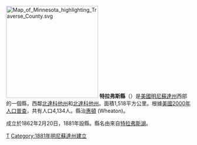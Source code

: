 {{multiple issues|
{{expand|time=2018-12-02T13:22:29+00:00}}
{{expert|time=2018-12-02T13:22:29+00:00}}
{{unreferenced|time=2018-12-02T13:22:29+00:00}}
}}
[[File:Map_of_Minnesota_highlighting_Traverse_County.svg|250px]]
'''特拉弗斯縣'''（{{lang-en|Traverse County}}）是[[美國|美國]][[明尼蘇達州|明尼蘇達州]]西部的一個縣，西鄰[[北達科他州|北達科他州]]和[[北達科他州|北達科他州]]。面積1,518平方公里。根據[[美國2000年人口普查|美國2000年人口普查]]，共有人口4,134人。縣治[[惠頓_(明尼蘇達州)|惠頓]] (Wheaton)。

成立於1862年2月20日，1881年設縣。縣名由來自[[特拉弗斯湖|特拉弗斯湖]]。

[[Category:明尼苏达州行政区划|T]]
[[Category:1881年明尼蘇達州建立|Category:1881年明尼蘇達州建立]]


{{Minnesota-stub}}